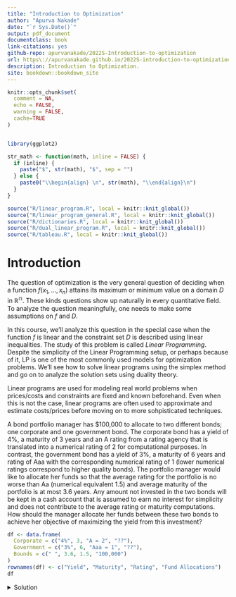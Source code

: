 ```yaml
---
title: "Introduction to Optimization"
author: "Apurva Nakade"
date: "`r Sys.Date()`"
output: pdf_document
documentclass: book
link-citations: yes
github-repo: apurvanakade/2022S-Introduction-to-optimization
url: https\://apurvanakade.github.io/2022S-introduction-to-optimization/
description: Introduction to Optimization.
site: bookdown::bookdown_site
---
```



```r

knitr::opts_chunk$set(
  comment = NA, 
  echo = FALSE, 
  warning = FALSE, 
  cache=TRUE
)


library(ggplot2)

str_math <- function(math, inline = FALSE) {
  if (inline) {
    paste("$", str(math), "$", sep = "")
  } else {
    paste0("\\begin{align} \n", str(math), "\\end{align}\n")
  }
}

source("R/linear_program.R", local = knitr::knit_global())
source("R/linear_program_general.R", local = knitr::knit_global())
source("R/dictionaries.R", local = knitr::knit_global())
source("R/dual_linear_program.R", local = knitr::knit_global())
source("R/tableau.R", local = knitr::knit_global())

```

# Introduction

The question of optimization is the very general question of deciding when a function $f(x_1, \dots, x_n)$ attains its maximum or minimum value on a domain $D$ in $\mathbb{R^n}$. 
\begin{align}
\mbox{optimize: } && f(x_1, \dots, x_n) & \\
\mbox{subject to: } && (x_1, \dots, x_n) &\in D.
\end{align}
These kinds questions show up naturally in every quantitative field.
To analyze the question meaningfully, one needs to make some assumptions on $f$ and $D$. 

In this course, we'll analyze this question in the special case when the function $f$ is linear and the constraint set $D$ is described using linear inequalities. The study of this problem is called *Linear Programming*. Despite the simplicity of the Linear Programming setup, or perhaps because of it, LP is one of the most commonly used models for optimization problems. We'll see how to solve linear programs using the simplex method and go on to analyze the solution sets using duality theory. 

Linear programs are used for modeling real world problems when prices/costs and constraints are fixed and known beforehand.
Even when this is not the case, linear programs are often used to approximate and estimate costs/prices before moving on to more sohpisticated techniques.


::: {.example #bond-portfolio}
A bond portfolio manager has $100,000 to allocate to two different bonds; one corporate and one government bond. 
The corporate bond has a yield of 4%, a maturity of 3 years and an A rating from a rating agency that is translated into a numerical rating of 2 for computational purposes. 
In contrast, the government bond has a yield of 3%, a maturity of 6 years and rating of Aaa with the corresponding numerical rating of 1 (lower numerical ratings correspond to higher quality bonds). The portfolio manager would like to allocate her funds so that the average rating for the portfolio is no worse than Aa (numerical equivalent 1.5) and average maturity of the portfolio is at most 3.6 years. 
Any amount not invested in the two bonds will be kept in a cash account that is assumed to earn no interest for simplicity and does not contribute to the average rating or maturity computations. 
How should the manager allocate her funds between these two bonds to achieve her objective of maximizing the yield from this investment?

```r

df <- data.frame(
  Corporate = c("4%", 3, "A = 2", "??"),
  Government = c("3%", 6, "Aaa = 1", "??"),
  Bounds = c(" ", 3.6, 1.5, "100,000")
)
rownames(df) <- c("Yield", "Maturity", "Rating", "Fund Allocations")
df
```
:::


<details>
<summary>Solution</summary>

We can formulate the above problem as the following linear program.

\begin{equation}
  \begin{array}{rrrrrl}
  \mbox{maximize:} & 4x & + & 3y \\
  \mbox{subject to:}
    & 3x & + & 6y & \le & 3.6 \\
    & 2x & + & y & \le & 1.5 \\ 
    & x & + & y & \le & 1 \\
    & x & , & y & \ge & 0,
  \end{array}
\end{equation}

were $x$, $y$ are the percentages of corporate and government bonds respectively and the objective function when multiplied by $100,000/100 gives us the net yield. 

*We cannot subtract inequalities the same way that we can subtract equalities.* To get started, let us assume that all the money is being invested i.e. $x + y = 1$. We can then eliminate $y$ and reduce the above system to

\begin{equation}
  \begin{array}{rrrl}
  \mbox{maximize:} & x & + & 3 \\
  \mbox{subject to:}
    & 2.4 & \le & x \\
    & x & \le & 0.5.
  \end{array}
\end{equation}

This is not possible! So, it is not possible to invest all the money and still satisfy all the constraints. How does one proceed from here?
</details>